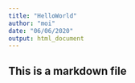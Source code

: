 ---
title: "HelloWorld"
author: "moi"
date: "06/06/2020"
output: html_document
---
## This is a markdown file

